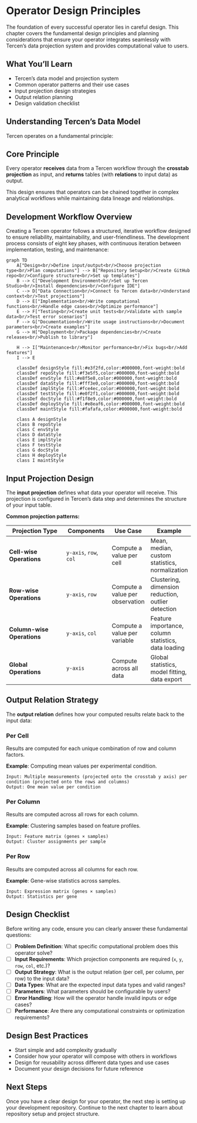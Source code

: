 # Operator Design Principles

The foundation of every successful operator lies in careful design. This chapter covers the fundamental design principles and planning considerations that ensure your operator integrates seamlessly with Tercen's data projection system and provides computational value to users.

::: {.callout-note}
## What You'll Learn
- Tercen's data model and projection system
- Common operator patterns and their use cases
- Input projection design strategies
- Output relation planning
- Design validation checklist
:::

## Understanding Tercen's Data Model

Tercen operates on a fundamental principle:

::: {.callout-important}
## Core Principle

Every operator __receives__ data from a Tercen workflow through the __crosstab projection__ as input, and __returns__ tables (with __relations__ to input data) as output.
:::

This design ensures that operators can be chained together in complex analytical workflows while maintaining data lineage and relationships.

## Development Workflow Overview

Creating a Tercen operator follows a structured, iterative workflow designed to ensure reliability, maintainability, and user-friendliness. The development process consists of eight key phases, with continuous iteration between implementation, testing, and maintenance:

```mermaid
graph TD
    A["Design<br/>Define input/output<br/>Choose projection type<br/>Plan computations"] --> B["Repository Setup<br/>Create GitHub repo<br/>Configure structure<br/>Set up templates"]
    B --> C["Development Environment<br/>Set up Tercen Studio<br/>Install dependencies<br/>Configure IDE"]
    C --> D["Data Connection<br/>Connect to Tercen data<br/>Understand context<br/>Test projections"]
    D --> E["Implementation<br/>Write computational functions<br/>Handle edge cases<br/>Optimize performance"]
    E --> F["Testing<br/>Create unit tests<br/>Validate with sample data<br/>Test error scenarios"]
    F --> G["Documentation<br/>Write usage instructions<br/>Document parameters<br/>Create examples"]
    G --> H["Deployment<br/>Package dependencies<br/>Create releases<br/>Publish to library"]
    
    H --> I["Maintenance<br/>Monitor performance<br/>Fix bugs<br/>Add features"]
    I --> E
    
    classDef designStyle fill:#e3f2fd,color:#000000,font-weight:bold
    classDef repoStyle fill:#f3e5f5,color:#000000,font-weight:bold
    classDef envStyle fill:#e8f5e8,color:#000000,font-weight:bold
    classDef dataStyle fill:#fff3e0,color:#000000,font-weight:bold
    classDef implStyle fill:#fce4ec,color:#000000,font-weight:bold
    classDef testStyle fill:#e0f2f1,color:#000000,font-weight:bold
    classDef docStyle fill:#f1f8e9,color:#000000,font-weight:bold
    classDef deployStyle fill:#e8eaf6,color:#000000,font-weight:bold
    classDef maintStyle fill:#fafafa,color:#000000,font-weight:bold
    
    class A designStyle
    class B repoStyle
    class C envStyle
    class D dataStyle
    class E implStyle
    class F testStyle
    class G docStyle
    class H deployStyle
    class I maintStyle
```

## Input Projection Design

The **input projection** defines what data your operator will receive. This projection is configured in Tercen's data step and determines the structure of your input table.

**Common projection patterns:**

| Projection Type | Components | Use Case | Example |
|----------------|------------|----------|---------|
| **Cell-wise Operations** | `y-axis`, `row`, `col` | Compute a value per cell | Mean, median, custom statistics, normalization |
| **Row-wise Operations** | `y-axis`, `row` | Compute a value per observation | Clustering, dimension reduction, outlier detection |
| **Column-wise Operations** | `y-axis`, `col` | Compute a value per variable | Feature importance, column statistics, data loading |
| **Global Operations** | `y-axis` | Compute across all data | Global statistics, model fitting, data export |

## Output Relation Strategy

The **output relation** defines how your computed results relate back to the input data:

::: {.panel-tabset}

### Per Cell
Results are computed for each unique combination of row and column factors.

**Example**: Computing mean values per experimental condition.
```
Input: Multiple measurements (projected onto the crosstab y axis) per condition (projected onto the rows and columns)
Output: One mean value per condition
```

### Per Column  
Results are computed across all rows for each column.

**Example**: Clustering samples based on feature profiles.
```
Input: Feature matrix (genes × samples)
Output: Cluster assignments per sample
```

### Per Row
Results are computed across all columns for each row.

**Example**: Gene-wise statistics across samples.
```
Input: Expression matrix (genes × samples)  
Output: Statistics per gene
```

:::

## Design Checklist

Before writing any code, ensure you can clearly answer these fundamental questions:

- [ ] **Problem Definition**: What specific computational problem does this operator solve?
- [ ] **Input Requirements**: Which projection components are required (`x`, `y`, `row`, `col`, etc.)?
- [ ] **Output Strategy**: What is the output relation (per cell, per column, per row) to the input data?
- [ ] **Data Types**: What are the expected input data types and valid ranges?
- [ ] **Parameters**: What parameters should be configurable by users?
- [ ] **Error Handling**: How will the operator handle invalid inputs or edge cases?
- [ ] **Performance**: Are there any computational constraints or optimization requirements?

::: {.callout-tip}
## Design Best Practices
- Start simple and add complexity gradually
- Consider how your operator will compose with others in workflows
- Design for reusability across different data types and use cases
- Document your design decisions for future reference
:::

## Next Steps

Once you have a clear design for your operator, the next step is setting up your development repository. Continue to the next chapter to learn about repository setup and project structure.
